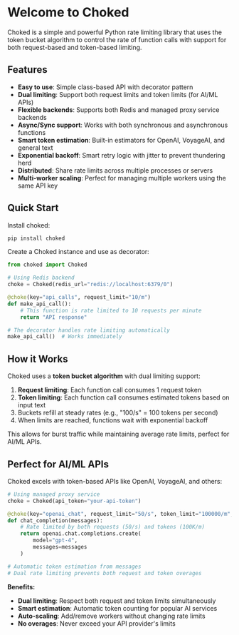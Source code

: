 # Welcome to Choked

Choked is a simple and powerful Python rate limiting library that uses the token bucket algorithm to control the rate of function calls with support for both request-based and token-based limiting.

## Features

- **Easy to use**: Simple class-based API with decorator pattern
- **Dual limiting**: Support both request limits and token limits (for AI/ML APIs)
- **Flexible backends**: Supports both Redis and managed proxy service backends
- **Async/Sync support**: Works with both synchronous and asynchronous functions
- **Smart token estimation**: Built-in estimators for OpenAI, VoyageAI, and general text
- **Exponential backoff**: Smart retry logic with jitter to prevent thundering herd
- **Distributed**: Share rate limits across multiple processes or servers
- **Multi-worker scaling**: Perfect for managing multiple workers using the same API key

## Quick Start

Install choked:

```bash
pip install choked
```

Create a Choked instance and use as decorator:

```python
from choked import Choked

# Using Redis backend
choke = Choked(redis_url="redis://localhost:6379/0")

@choke(key="api_calls", request_limit="10/m")
def make_api_call():
    # This function is rate limited to 10 requests per minute
    return "API response"

# The decorator handles rate limiting automatically
make_api_call()  # Works immediately
```

## How it Works

Choked uses a **token bucket algorithm** with dual limiting support:

1. **Request limiting**: Each function call consumes 1 request token
2. **Token limiting**: Each function call consumes estimated tokens based on input text
3. Buckets refill at steady rates (e.g., "100/s" = 100 tokens per second)
4. When limits are reached, functions wait with exponential backoff

This allows for burst traffic while maintaining average rate limits, perfect for AI/ML APIs.

## Perfect for AI/ML APIs

Choked excels with token-based APIs like OpenAI, VoyageAI, and others:

```python
# Using managed proxy service
choke = Choked(api_token="your-api-token")

@choke(key="openai_chat", request_limit="50/s", token_limit="100000/m", token_estimator="openai")
def chat_completion(messages):
    # Rate limited by both requests (50/s) and tokens (100K/m)
    return openai.chat.completions.create(
        model="gpt-4",
        messages=messages
    )

# Automatic token estimation from messages
# Dual rate limiting prevents both request and token overages
```

**Benefits:**
- **Dual limiting**: Respect both request and token limits simultaneously
- **Smart estimation**: Automatic token counting for popular AI services
- **Auto-scaling**: Add/remove workers without changing rate limits
- **No overages**: Never exceed your API provider's limits
